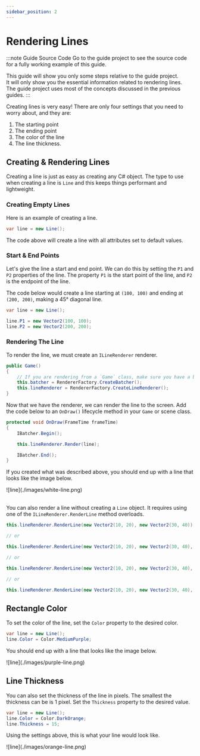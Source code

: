 ```yaml
---
sidebar_position: 2
---
```



# Rendering Lines

:::note Guide Source Code
Go to the <GuideLink projectName="Lines" tagName="api-v1.0.0-preview.38"/> guide project to see the source code for a fully working example of this guide.

This guide will show you only some steps relative to the guide project.  
It will only show you the essential information related to rendering lines.  
The guide project uses most of the concepts discussed in the previous guides.
:::

Creating lines is very easy! There are only four settings that you need to worry about, and they are:
1. The starting point
2. The ending point
3. The color of the line
4. The line thickness.

## <span className="color-step">Creating & Rendering Lines </span>

Creating a line is just as easy as creating any C# object.  The type to use when creating a line is
`Line` and this keeps things performant and lightweight.

### <span className="color-sub-step">Creating Empty Lines</span>

Here is an example of creating a line.

```csharp showLineNumbers
var line = new Line();
```

The code above will create a line with all attributes set to default values.

### <span className="color-sub-step">Start & End Points</span>

Let's give the line a start and end point. We can do this by setting the `P1` and `P2` properties of the line.
The property `P1` is the start point of the line, and `P2` is the endpoint of the line.

The code below would create a line starting at `(100, 100)` and ending at `(200, 200)`, making a 45° diagonal line.

```csharp showLineNumbers
var line = new Line();

line.P1 = new Vector2(100, 100);
line.P2 = new Vector2(200, 200);
```

### <span className="color-sub-step">Rendering The Line</span>

To render the line, we must create an `ILineRenderer` renderer.

```csharp showLineNumbers
public Game()
{
    // If you are rendering from a `Game` class, make sure you have a batcher
    this.batcher = RendererFactory.CreateBatcher();
    this.lineRenderer = RendererFactory.CreateLineRenderer();
}
```

Now that we have the renderer, we can render the line to the screen.
Add the code below to an `OnDraw()` lifecycle method in your `Game` or scene class.

```csharp showLineNumbers
protected void OnDraw(FrameTime frameTime)
{
    IBatcher.Begin();

    this.lineRenderer.Render(line);

    IBatcher.End();
}
```

If you created what was described above, you should end up with a line that looks like the image below.

<div className="flex flex-row space-x-10 justify-center items-center app-win">
    <div className="mt-7">
        ![line](./images/white-line.png)
    </div>
</div>

<br/>

You can also render a line without creating a `Line` object.  It requires using one
of the `ILineRenderer.RenderLine` method overloads.

```csharp showLineNumbers
this.lineRenderer.RenderLine(new Vector2(10, 20), new Vector2(30, 40));

// or

this.lineRenderer.RenderLine(new Vector2(10, 20), new Vector2(30, 40), 14);

// or

this.lineRenderer.RenderLine(new Vector2(10, 20), new Vector2(30, 40), Color.MediumSeaGreen);

// or

this.lineRenderer.RenderLine(new Vector2(10, 20), new Vector2(30, 40), Color.MediumSeaGreen, 14);
```


## <span className="color-step">Rectangle Color</span>

To set the color of the line, set the `Color` property to the desired color.

```csharp showLineNumbers
var line = new Line();
line.Color = Color.MediumPurple;
```

You should end up with a line that looks like the image below.

<div className="flex flex-row space-x-10 justify-center items-center app-win">
    <div className="mt-7">
        ![line](./images/purple-line.png)
    </div>
</div>

## <span className="color-step">Line Thickness</span>

You can also set the thickness of the line in pixels.  The smallest the thickness can be is 1 pixel.
Set the `Thickness` property to the desired value.

```csharp showLineNumbers
var line = new Line();
line.Color = Color.DarkOrange;
line.Thickness = 15;
```

Using the settings above, this is what your line would look like.

<div className="flex flex-row space-x-10 justify-center items-center app-win">
    <div className="mt-7">
        ![line](./images/orange-line.png)
    </div>
</div>
